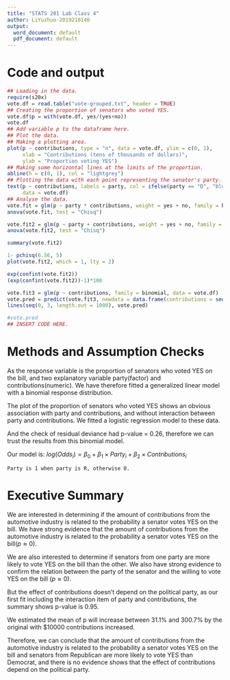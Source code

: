 ---
title: "STATS 201 Lab Class 4"
author: LiYuzhuo-2019210146
output:
  word_document: default
  pdf_document: default
---

# Code and output

```{r}
## Loading in the data.
require(s20x)
vote.df = read.table("vote-grouped.txt", header = TRUE)
## Creating the proportion of senators who voted YES.
vote.df$p = with(vote.df, yes/(yes+no)) 
vote.df
## Add variable p to the dataframe here.
## Plot the data.
## Making a plotting area.
plot(p ~ contributions, type = "n", data = vote.df, ylim = c(0, 1),
     xlab = "Contributions (tens of thousands of dollars)",
     ylab = "Proportion voting YES")
## Making some horizontal lines at the limits of the proportion.
abline(h = c(0, 1), col = "lightgrey")
## Plotting the data with each point representing the senator's party.
text(p ~ contributions, labels = party, col = ifelse(party == "D", "blue", "red"), 
     data = vote.df)
## Analyse the data.
vote.fit = glm(p ~ party * contributions, weight = yes + no, family = binomial, data = vote.df)
anova(vote.fit, test = "Chisq")

vote.fit2 = glm(p ~ party + contributions, weight = yes + no, family = binomial, data = vote.df)
anova(vote.fit2, test = "Chisq")

summary(vote.fit2)

1- pchisq(6.56, 5)
plot(vote.fit2, which = 1, lty = 2)

exp(confint(vote.fit2))
(exp(confint(vote.fit2))-1)*100

vote.fit3 = glm(p ~ contributions, family = binomial, data = vote.df)
vote.pred = predict(vote.fit3, newdata = data.frame(contributions = seq(0, 3, length.out = 1000)))
lines(seq(0, 3, length.out = 1000), vote.pred)

#vote.pred
## INSERT CODE HERE.
```

# Methods and Assumption Checks

As the response variable is the proportion of senators who voted YES on the bill, and two explanatory variable party(factor) and contributions(numeric). We have therefore fitted a generalized linear model with a binomial response distribution. 

The plot of the proportion of senators who voted YES shows an obvious association with party and contributions, and without interaction between party and contributions. We fitted a logistic regression model to these data.

And the check of residual deviance had p-value = 0.26, therefore we can trust the results from this binomial model.

Our model is:
    $log(Odds_i) = \beta_0 + \beta_1 \times Party_i + \beta_2 \times Contributions_i$
  
    Party is 1 when party is R, otherwise 0.

# Executive Summary

We are interested in determining if the amount of contributions from the automotive industry is related to the probability a senator votes YES on the bill. We have strong evidence that the amount of contributions from the automotive industry is related to the probability a senator votes YES on the bill$(p \approx 0)$.

We are also interested to determine if senators from one party are more likely to vote YES on the bill than the other. We also have strong evidence to confirm the relation between the party of the senator and the willing to vote YES on the bill $(p \approx 0)$.

But the effect of contributions doesn't depend on the political party, as our first fit including the interaction item of party and contributions, the summary shows p-value is 0.95.

We estimated the mean of p will increase between 31.1% and 300.7% by the original with $10000 contributions increased.

Therefore, we can conclude that the amount of contributions from the automotive industry is related to the probability a senator votes YES on the bill and senators from Republican are more likely to vote YES than Democrat, and there is no evidence shows that the effect of contributions depend on the political party.


